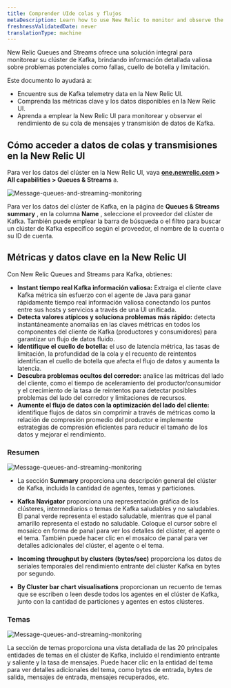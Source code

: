 ```yaml
---
title: Comprender UIde colas y flujos
metaDescription: Learn how to use New Relic to monitor and observe the performance of your Kafka message queues and streaming data.
freshnessValidatedDate: never
translationType: machine
---
```


New Relic Queues and Streams ofrece una solución integral para monitorear su clúster de Kafka, brindando información detallada valiosa sobre problemas potenciales como fallas, cuello de botella y limitación.

Este documento lo ayudará a:

* Encuentre sus de Kafka telemetry data en la New Relic UI.
* Comprenda las métricas clave y los datos disponibles en la New Relic UI.
* Aprenda a emplear la New Relic UI para monitorear y observar el rendimiento de su cola de mensajes y transmisión de datos de Kafka.

## Cómo acceder a datos de colas y transmisiones en la New Relic UI

Para ver los datos del clúster en la New Relic UI, vaya <DNT>**[one.newrelic.com](https://one.newrelic.com/) &gt; All capabilities &gt; Queues &amp; Streams**</DNT> a.

<img title="Message-queues-and-streaming-monitoring" alt="Message-queues-and-streaming-monitoring" src="/images/message-queues-streaming.webp" />

Para ver los datos del clúster de Kafka, en la página de **Queues &amp; Streams summary** , en la columna **Name** , seleccione el proveedor del clúster de Kafka. También puede emplear la barra de búsqueda o el filtro para buscar un clúster de Kafka específico según el proveedor, el nombre de la cuenta o su ID de cuenta.

## Métricas y datos clave en la New Relic UI

Con New Relic Queues and Streams para Kafka, obtienes:

* **Instant tiempo real Kafka información valiosa:** Extraiga el cliente clave Kafka métrica sin esfuerzo con el agente de Java para ganar rápidamente tiempo real información valiosa conectando los puntos entre sus hosts y servicios a través de una UI unificada.
* **Detecta valores atípicos y soluciona problemas más rápido:** detecta instantáneamente anomalías en las claves métricas en todos los componentes del cliente de Kafka (productores y consumidores) para garantizar un flujo de datos fluido.
* **Identifique el cuello de botella:** el uso de latencia métrica, las tasas de limitación, la profundidad de la cola y el recuento de reintentos identifican el cuello de botella que afecta el flujo de datos y aumenta la latencia.
* **Descubra problemas ocultos del corredor:** analice las métricas del lado del cliente, como el tiempo de aceleramiento del productor/consumidor y el crecimiento de la tasa de reintentos para detectar posibles problemas del lado del corredor y limitaciones de recursos.
* **Aumente el flujo de datos con la optimización del lado del cliente:** identifique flujos de datos sin comprimir a través de métricas como la relación de compresión promedio del productor e implemente estrategias de compresión eficientes para reducir el tamaño de los datos y mejorar el rendimiento.

### Resumen

<img title="Message-queues-and-streaming-monitoring" alt="Message-queues-and-streaming-monitoring" src="/images/kafka-monitoring.webp" />

* La sección **Summary** proporciona una descripción general del clúster de Kafka, incluida la cantidad de agentes, temas y particiones.

* **Kafka Navigator** proporciona una representación gráfica de los clústeres, intermediarios o temas de Kafka saludables y no saludables. El panal verde representa el estado saludable, mientras que el panal amarillo representa el estado no saludable. Coloque el cursor sobre el mosaico en forma de panal para ver los detalles del clúster, el agente o el tema. También puede hacer clic en el mosaico de panal para ver detalles adicionales del clúster, el agente o el tema.

* **Incoming throughput by clusters (bytes/sec)** proporciona los datos de seriales temporales del rendimiento entrante del clúster Kafka en bytes por segundo.

* **By Cluster bar chart visualisations** proporcionan un recuento de temas que se escriben o leen desde todos los agentes en el clúster de Kafka, junto con la cantidad de particiones y agentes en estos clústeres.

### Temas

<img title="Message-queues-and-streaming-monitoring" alt="Message-queues-and-streaming-monitoring" src="/images/kafka-topics.webp" />

La sección de temas proporciona una vista detallada de las 20 principales entidades de temas en el clúster de Kafka, incluido el rendimiento entrante y saliente y la tasa de mensajes. Puede hacer clic en la entidad del tema para ver detalles adicionales del tema, como bytes de entrada, bytes de salida, mensajes de entrada, mensajes recuperados, etc.